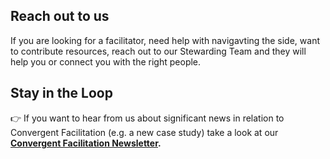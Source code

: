 

## Reach out to us 

If you are looking for a facilitator, need help with navigavting the side, want to contribute resources, reach out to our Stewarding Team and they will help you or connect you with the right people.

<App/>

## Stay in the Loop

:point_right: If you want to hear from us about significant news in relation to Convergent Facilitation (e.g. a new case study) take a look at our **[Convergent Facilitation Newsletter](/newsletter).**

